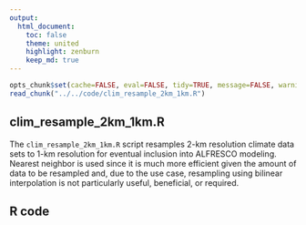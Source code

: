 ```yaml
---
output:
  html_document:
    toc: false
    theme: united
    highlight: zenburn
    keep_md: true
---
```


```r
opts_chunk$set(cache=FALSE, eval=FALSE, tidy=TRUE, message=FALSE, warning=FALSE)
read_chunk("../../code/clim_resample_2km_1km.R")
```

##
##
## clim_resample_2km_1km.R

The `clim_resample_2km_1km.R` script resamples 2-km resolution climate data sets to 1-km resolution for eventual inclusion into ALFRESCO modeling.
Nearest neighbor is used since it is much more efficient given the amount of data to be resampled and,
due to the use case, resampling using bilinear interpolation is not particularly useful, beneficial, or required.

## R code

```r
```
